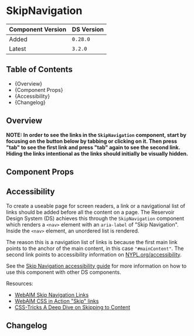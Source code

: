 

<Meta of={SkipNavigationStories} />

# SkipNavigation

| Component Version | DS Version |
| ----------------- | ---------- |
| Added             | `0.28.0`   |
| Latest            | `3.2.0`    |

## Table of Contents

- {<Link href="#overview" target="_self">Overview</Link>}
- {<Link href="#component-props" target="_self">Component Props</Link>}
- {<Link href="#accessibility" target="_self">Accessibility</Link>}
- {<Link href="#changelog" target="_self">Changelog</Link>}

## Overview

<Description of={SkipNavigationStories} />

**NOTE: In order to see the links in the `SkipNavigation` component, start by focusing
on the button below by tabbing or clicking on it. Then press "tab" to see the
first link and press "tab" again to see the second link. Hiding the links
intentional as the links should initially be visually hidden.**

## Component Props

<Canvas of={SkipNavigationStories.WithControls} />

<ArgTypes of={SkipNavigationStories.WithControls} />

## Accessibility

To create a useable page for screen readers, a link or a navigational list of
links should be added before all the content on a page. The Reservoir Design
System (DS) achieves this through the `SkipNavigation` component which renders
a `<nav>` element with an `aria-label` of "Skip Navigation". Inside the `<nav>`
element, an unordered list is rendered.

The reason this is a navigation list of links is because the first main link
points to the anchor of the main content, in this case `"#mainContent"`. The
second link points to accessibility information on [NYPL.org/accessibility](https://nypl.org/accessibility).

See the [Skip Navigation accessibility guide](../?path=/docs/accessibility-guide-skip-navigation--docs)
for more information on how to use this component with other DS components.

Resources:

- [WebAIM Skip Navigation Links](https://webaim.org/techniques/skipnav/)
- [WebAIM CSS in Action "Skip" links](https://webaim.org/techniques/css/invisiblecontent/#skipnavlinks)
- [CSS-Tricks A Deep Dive on Skipping to Content](https://css-tricks.com/a-deep-dive-on-skipping-to-content/)

## Changelog

<ComponentChangelogTable changelogData={changelogData} />
